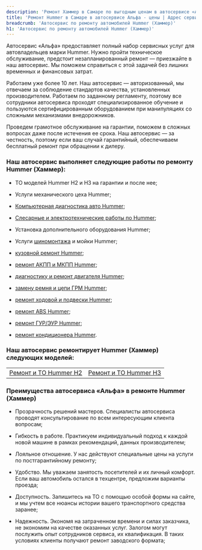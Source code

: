 ```yaml
---
description: 'Ремонт Хаммер в Самаре по выгодным ценам в автосервисе «Альфа». Приглашаем всех владельцев Hummer на техническое обслуживание!'
title: 'Ремонт Hummer в Самаре в автосервисе Альфа - цены | Адрес сервиса Хаммер'
breadcrumb: 'Автосервис по ремонту автомобилей Hummer (Хаммер)'
h1: 'Автосервис по ремонту автомобилей Hummer (Хаммер)'
---
```

<p>
	 Автосервис «Альфа» предоставляет полный набор сервисных услуг для автовладельцев марки Hummer. Нужно пройти техническое обслуживание, предстоит незапланированный ремонт — приезжайте в наш автосервис. Мы поможем справиться с этой задачей без лишних временных и финансовых затрат.
</p>
<p>
	 Работаем уже более 10 лет. Наш автосервис — авторизованный, мы отвечаем за соблюдение стандартов качества, установленных производителем. Работаем по заданному регламенту, поэтому все сотрудники автосервиса проходят специализированное обучение и пользуются сертифицированным оборудованием при манипуляциях со сложными механизмами внедорожников.
</p>
<p>
	 Проведем грамотное обслуживание на гарантии, поможем в сложных вопросах даже после истечения ее срока. Наш автосервис — за честность, поэтому если ваш случай гарантийный, обеспечиваем бесплатный ремонт при обращении к дилеру.
</p>
<h3>Наш автосервис выполняет следующие работы по ремонту Hummer (Хаммер):</h3>
<ul class="list">
		<li>
		<p>
			 ТО моделей Hummer H2 и H3 на гарантии и после нее;
		</p>
 </li>
		<li>
		<p>
			 Услуги механического цеха Hummer;
		</p>
 </li>
		<li>
		<p>
 <a href="/remont/hummer/kompyuternaya-diagnostika/">Компьютерная диагностика авто Hummer</a>;
		</p>
 </li>
		<li>
		<p>
			 <a href="/remont/hummer/diagnostika-i-ustranenie-problem-v-rabote-ehlektricheskoj-sistemy/">Слесарные и электротехнические работы по Hummer</a>;
		</p>
 </li>
		<li>
		<p>
			 Установка дополнительного оборудования Hummer;
		</p>
 </li>
		<li>
		<p>
			 Услуги <a href="/remont/hummer/shinomontazh/">шиномонтажа</a> и мойки Hummer;
		</p>
 </li>
		<li>
		<p>
 <a href="/remont/hummer/kuzovnoj-remont-i-pokraska-avtomobilya/">кузовной ремонт Hummer</a>;
		</p>
 </li>
		<li>
		<p>
 <a href="/remont/hummer/remont-akpp-i-mkpp/">ремонт АКПП и МКПП Hummer</a>;
		</p>
 </li>
		<li>
		<p>
 <a href="/remont/hummer/diagnostika-i-remont-dvigatelya/">диагностику и ремонт двигателя Hummer</a>;
		</p>
 </li>
		<li>
		<p>
 <a href="/remont/hummer/zamena-remnya-i-cepi-grm/">замену ремня и цепи ГРМ Hummer</a>;
		</p>
 </li>
		<li>
		<p>
 <a href="/remont/hummer/zamena-i-remont-hodovoj-chasti-i-podveski/">ремонт ходовой и подвески Hummer</a>;
		</p>
 </li>
		<li>
		<p>
 <a href="/remont/hummer/diagnostika-i-remont-abs/">ремонт ABS Hummer</a>;
		</p>
 </li>
		<li>
		<p>
 <a href="/remont/hummer/diagnostika-i-ustranenie-neispravnostej-v-rabote-gur-i-ehur/">ремонт ГУР/ЭУР Hummer</a>;
		</p>
 </li>
		<li>
		<p>
 <a href="/remont/hummer/diagnostika-i-remont-avtomobilnyh-kondicionerov/">ремонт кондиционера Hummer</a>.
		</p>
 </li>
	</ul>
<h3>Наш автосервис ремонтирует Hummer (Хаммер) следующих моделей:</h3>
<table>
	<tbody>
	<tr>
		<td>
 <a href="/remont/to/to_hummer_h2/">Ремонт и ТО Hummer H2</a><br />
		</td>
		<td>
 <a href="/remont/to/to_hummer_h3/">Ремонт и ТО Hummer H3</a><br />
		</td>
	</tr>
	</tbody>
	</table>
<h3>Преимущества автосервиса «Альфа» в ремонте Hummer (Хаммер)</h3>
<ul class="list">
		<li>
		<p>
			 Прозрачность решений мастеров. Специалисты автосервиса проводят консультирование по всем интересующим клиента вопросам;
		</p>
 </li>
		<li>
		<p>
			 Гибкость в работе. Практикуем индивидуальный подход к каждой новой машине в рамках рекомендаций, данных производителем;
		</p>
 </li>
		<li>
		<p>
			 Лояльное отношение. У нас действуют специальные цены на услуги по постгарантийному ремонту;
		</p>
 </li>
		<li>
		<p>
			 Удобство. Мы уважаем занятость посетителей и их личный комфорт. Если ваш автомобиль остался в техцентре, предложим варианты проезда;
		</p>
 </li>
		<li>
		<p>
			 Доступность. Запишитесь на ТО с помощью особой формы на сайте, и мы учтем все нюансы истории вашего транспортного средства заранее;
		</p>
 </li>
		<li>
		<p>
			 Надежность. Экономя на затраченном времени и силах заказчика, не экономим на качестве оказанных услуг. Залогом могут послужить опыт сотрудников сервиса, их квалификация. В таких условиях клиенты получают ремонт заводского формата;
		</p>
 </li>
	</ul>